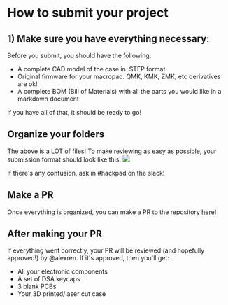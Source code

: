 # How to submit your project

## 1) Make sure you have everything necessary:
Before you submit, you should have the following:
- A complete CAD model of the case in .STEP format
- Original firmware for your macropad. QMK, KMK, ZMK, etc derivatives are ok!
- A complete BOM (Bill of Materials) with all the parts you would like in a markdown document

If you have all of that, it should be ready to go!

## Organize your folders
The above is a LOT of files! To make reviewing as easy as possible, your submission format should look like this:
<img src="/docs/examplelayout.png" className="max-w-xl" />

If there's any confusion, ask in #hackpad on the slack!


## Make a PR 
Once everything is organized, you can make a PR to the repository [here](https://github.com/hackclub/hackpad)!

## After making your PR
If everything went correctly, your PR will be reviewed (and hopefully approved!) by @alexren. If it's approved, then you'll get:
- All your electronic components
- A set of DSA keycaps
- 3 blank PCBs
- Your 3D printed/laser cut case
